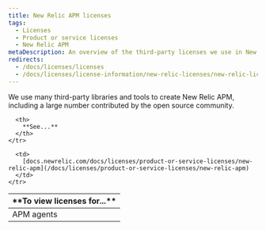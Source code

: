 ```yaml
---
title: New Relic APM licenses
tags:
  - Licenses
  - Product or service licenses
  - New Relic APM
metaDescription: An overview of the third-party licenses we use in New Relic APM.
redirects:
  - /docs/licenses/licenses
  - /docs/licenses/license-information/new-relic-licenses/new-relic-licenses
---
```


We use many third-party libraries and tools to create New Relic APM, including a large number contributed by the open source community.

<table>
  <thead>
    <tr>
      <th width={250}>
        **To view licenses for...**
      </th>

      <th>
        **See...**
      </th>
    </tr>
  </thead>

  <tbody>
    <tr>
      <td>
        APM agents
      </td>

      <td>
        [docs.newrelic.com/docs/licenses/product-or-service-licenses/new-relic-apm](/docs/licenses/product-or-service-licenses/new-relic-apm)
      </td>
    </tr>
  </tbody>
</table>
